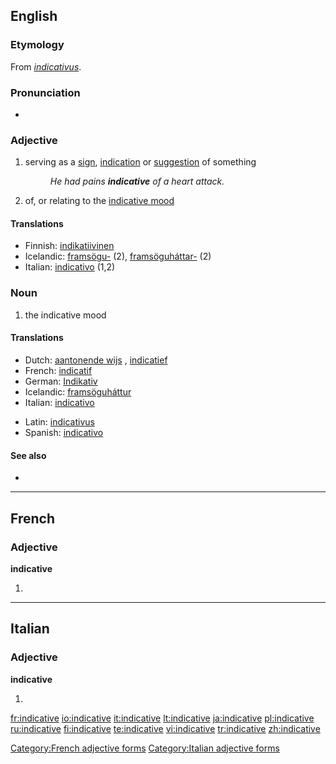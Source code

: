 ==English==

===Etymology===
From {{L.}} ''[[indicativus]]''.

===Pronunciation===
*{{a|US}} {{IPA|/ɪnˈdɪk.ə.tɪv/}}

===Adjective===
{{en-adj}}

# serving as a [[sign]], [[indication]] or [[suggestion]] of something
#:''He had pains '''indicative''' of a heart attack.''
# {{grammar}} of, or relating to the [[indicative mood]]

====Translations====
{{trans-top|serving as a sign}}
*Finnish: [[indikatiivinen]]
*Icelandic: [[framsögu-]] (2), [[framsöguháttar-]] (2)
*Italian: [[indicativo]] (1,2)
{{trans-mid}}
{{trans-bottom}}

===Noun===
{{en-noun|-}}

# {{grammar}} the indicative mood

====Translations====
{{trans-top|the indicative mood}}
*Dutch: [[aantonende wijs]] {{m}}, [[indicatief]] {{m}}
*French: [[indicatif]] {{m}}
*German: [[Indikativ]] {{m}}
*Icelandic: [[framsöguháttur]] {{m}}
*Italian: [[indicativo]] {{m}}
{{trans-mid}}
*Latin: [[indicativus]]
*Spanish: [[indicativo]]
{{trans-bottom}}

====See also====
*{{projectlinks
|wikipedia}}

----

==French==

===Adjective===
'''indicative'''

# {{feminine of|indicatif}}

[[Category:French adjective forms]]

----

==Italian==

===Adjective===
'''indicative''' {{p}}

# {{feminine of|indicativo#Adjective|indicativo}}

[[Category:Italian adjective forms]]

[[fr:indicative]]
[[io:indicative]]
[[it:indicative]]
[[lt:indicative]]
[[ja:indicative]]
[[pl:indicative]]
[[ru:indicative]]
[[fi:indicative]]
[[te:indicative]]
[[vi:indicative]]
[[tr:indicative]]
[[zh:indicative]]